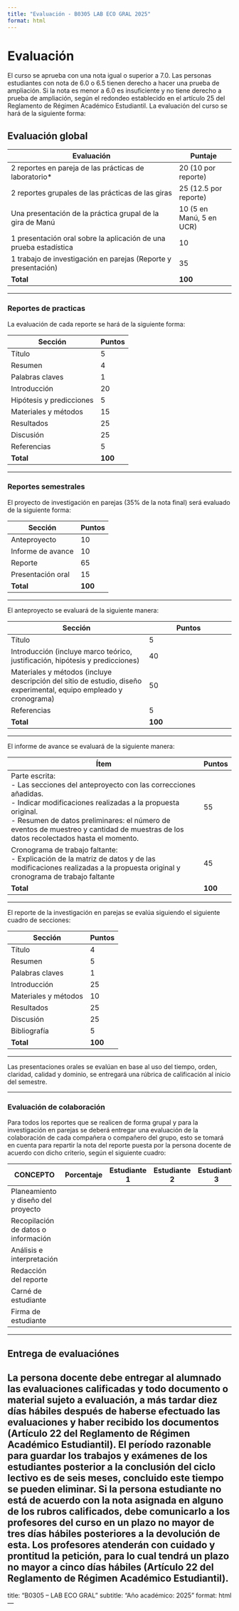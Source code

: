 ```yaml
---
title: "Evaluación - B0305 LAB ECO GRAL 2025"
format: html
---
```


# Evaluación

El curso se aprueba con una nota igual o superior a 7.0. Las personas estudiantes con nota de 6.0 o 6.5 tienen derecho a hacer una prueba de ampliación. Si la nota es menor a 6.0 es insuficiente y no tiene derecho a prueba de ampliación, según el redondeo establecido en el artículo 25 del Reglamento de Régimen Académico Estudiantil. La evaluación del curso se hará de la siguiente forma:

## Evaluación global

| Evaluación                                                              | Puntaje               |
|------------------------------------------------------------------------|------------------------|
| 2 reportes en pareja de las prácticas de laboratorio*                  | 20 (10 por reporte)    |
| 2 reportes grupales de las prácticas de las giras                      | 25 (12.5 por reporte)  |
| Una presentación de la práctica grupal de la gira de Manú             | 10 (5 en Manú, 5 en UCR)|
| 1 presentación oral sobre la aplicación de una prueba estadística      | 10                     |
| 1 trabajo de investigación en parejas (Reporte y presentación)         | 35                     |
| **Total**                                                              | **100**                |

---

### Reportes de practicas

La evaluación de cada reporte se hará de la siguiente forma:

| Sección                 | Puntos |
|------------------------|--------|
| Título                 | 5      |
| Resumen                | 4      |
| Palabras claves        | 1      |
| Introducción           | 20     |
| Hipótesis y predicciones | 5    |
| Materiales y métodos   | 15     |
| Resultados             | 25     |
| Discusión              | 25     |
| Referencias            | 5      |
| **Total**              | **100**|

---

### Reportes semestrales
El proyecto de investigación en parejas (35% de la nota final) será evaluado de la siguiente forma:

| Sección            | Puntos |
|--------------------|--------|
| Anteproyecto       | 10     |
| Informe de avance  | 10     |
| Reporte            | 65     |
| Presentación oral  | 15     |
| **Total**          | **100**|

---

El anteproyecto se evaluará de la siguiente manera:

| Sección      | Puntos |
|-------------|--------|
| Título      | 5      |
| Introducción (incluye marco teórico, justificación, hipótesis y predicciones) | 40 |
| Materiales y métodos (incluye descripción del sitio de estudio, diseño experimental, equipo empleado y cronograma) | 50 |
| Referencias  | 5      |
| **Total**    | **100**|

---

El informe de avance se evaluará de la siguiente manera:

| Ítem                                                                                           | Puntos |
|------------------------------------------------------------------------------------------------|--------|
| Parte escrita:<br>- Las secciones del anteproyecto con las correcciones añadidas.<br>- Indicar modificaciones realizadas a la propuesta original.<br>- Resumen de datos preliminares: el número de eventos de muestreo y cantidad de muestras de los datos recolectados hasta el momento. | 55     |
| Cronograma de trabajo faltante:<br>- Explicación de la matriz de datos y de las modificaciones realizadas a la propuesta original y cronograma de trabajo faltante | 45     |
| **Total**                                                                                      | **100**|

---

El reporte de la investigación en parejas se evalúa siguiendo el siguiente cuadro de secciones:

| Sección              | Puntos |
|----------------------|--------|
| Título               | 4      |
| Resumen              | 5      |
| Palabras claves      | 1      |
| Introducción         | 25     |
| Materiales y métodos | 10     |
| Resultados           | 25     |
| Discusión            | 25     |
| Bibliografía         | 5      |
| **Total**            | **100**|

---

Las presentaciones orales se evalúan en base al uso del tiempo, orden, claridad, calidad y dominio, se entregará una rúbrica de calificación al inicio del semestre.

---

### Evaluación de colaboración

Para todos los reportes que se realicen de forma grupal y para la investigación en parejas se deberá entregar una evaluación de la colaboración de cada compañera o compañero del grupo, esto se tomará en cuenta para repartir la nota del reporte puesta por la persona docente de acuerdo con dicho criterio, según el siguiente cuadro:

| CONCEPTO                       | Porcentaje | Estudiante 1 | Estudiante 2 | Estudiante 3 | Estudiante 4 | Estudiante 5 |
|--------------------------------|------------|--------------|--------------|--------------|--------------|--------------|
| Planeamiento y diseño del proyecto |            |              |              |              |              |              |
| Recopilación de datos o información |          |              |              |              |              |              |
| Análisis e interpretación      |            |              |              |              |              |              |
| Redacción del reporte          |            |              |              |              |              |              |
| Carné de estudiante            |            |              |              |              |              |              |
| Firma de estudiante            |            |              |              |              |              |              |

---

## Entrega de evaluaciónes

La persona docente debe entregar al alumnado las evaluaciones calificadas y todo documento o material sujeto a evaluación, a más tardar diez días hábiles después de haberse efectuado las evaluaciones y haber recibido los documentos (Artículo 22 del Reglamento de Régimen Académico Estudiantil). El período razonable para guardar los trabajos y exámenes de los estudiantes posterior a la conclusión del ciclo lectivo es de seis meses, concluido este tiempo se pueden eliminar. Si la persona estudiante no está de acuerdo con la nota asignada en alguno de los rubros calificados, debe comunicarlo a los profesores del curso en un plazo no mayor de tres días hábiles posteriores a la devolución de esta. Los profesores atenderán con cuidado y prontitud la petición, para lo cual tendrá un plazo no mayor a cinco días hábiles (Artículo 22 del Reglamento de Régimen Académico Estudiantil).
---
title: "B0305 -- LAB ECO GRAL"
subtitle: "Año académico: 2025"
format: html
---

